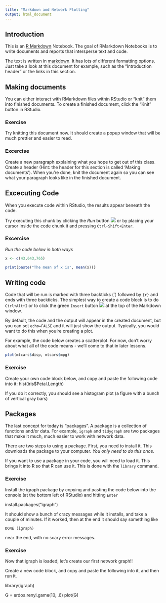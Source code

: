 ```yaml
---
title: "Markdown and Network Plotting"
output: html_document
---
```


## Introduction

This is an [R Markdown](http://rmarkdown.rstudio.com) Notebook. The goal of RMarkdown Notebooks is to write documents and reports that intersperse text and code.

The text is written in [markdown](https://rmarkdown.rstudio.com/authoring_pandoc_markdown.html). It has lots of different formatting options. Just take a look at this document for example, such as the "Introduction header" or the links in this section.

## Making documents

You can either interact with RMarkdown files within RStudio or "knit" them into finished documents. To create a finished document, click the "Knit" button in RStudio.

### Exercise
Try knitting this document now. It should create a popup window that will be much prettier and easier to read.

### Excercise
Create a new paragraph explaining what you hope to get out of this class. Create a header (Hint: the header for this section is called 'Making documents'). When you're done, knit the document again so you can see what your paragraph looks like in the finished document.

## Excecuting Code

When you execute code within RStudio, the results appear beneath the code. 

Try executing this chunk by clicking the *Run* button ![](./images/play_button.png) or by placing your cursor inside the code chunk it and pressing `Ctrl+Shift+Enter`. 

### Excercise

*Run the code below in both ways*

```r
x <- c(43,643,765)

print(paste("The mean of x is", mean(x)))
```

## Writing code

Code that will be run is marked with three backticks (\`) followed by `{r}` and ends with three backticks. The simplest way to create a code block is to do `Ctrl+Alt+I` or to click the green `Insert` button ![](./images/play_button.png) at the top of the Markdown window.

By default, the code and the output will appear in the created document, but you can set `echo=FALSE` and it will just show the output. Typically, you would want to do this when you're creating a plot.

For example, the code below creates a scatterplot. For now, don't worry about what all of the code means - we'll come to that in later lessons.

```r
plot(mtcars$disp, mtcars$mpg)

```

### Exercise

Create your own code block below, and copy and paste the following code into it: hist(iris$Petal.Length)

If you do it correctly, you should see a histogram plot (a figure with a bunch of vertical gray bars)

## Packages

The last concept for today is "packages". A package is a collection of functions and/or data. For example, `igraph` and `tidygraph` are two packages that make it much, much easier to work with network data.

There are two steps to using a package. First, you need to install it. This downloads the package to your computer. *You only need to do this once*.

If you want to use a package in your code, you will need to load it. This brings it into R so that R can use it. This is done with the `library` command.

### Exercise

Install the igraph package by copying and pasting the code below into the console (at the bottom left of RStudio) and hitting `Enter`

install.packages("igraph")

It should show a bunch of crazy messages while it installs, and take a couple of minutes. If it worked, then at the end it should say something like
```
DONE (igraph)
```
near the end, with no scary error messages.


### Exercise

Now that igraph is loaded, let's create our first network graph!!

Create a new code block, and copy and paste the following into it, and then run it.

library(igraph)

G = erdos.renyi.game(10, .6)
plot(G)